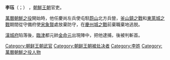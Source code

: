 {{unreferenced|time=2014-11-04T03:24:42+00:00}}
'''李珏'''（{{kor|k=이각|hanja=李珏}}；{{bd|16世纪|？|1592年|5月14日|}}） ，[[朝鮮王朝|朝鮮王朝]]官吏。

[[萬曆朝鮮之役|萬曆朝鮮之役]]開始時，他任慶尚左兵使屯駐[[蔚山|蔚山]]北方兵營，[[釜山鎮之戰|釜山鎮之戰]]和[[東萊城之戰|東萊城之戰]]期間從守備府使[[宋象賢|宋象賢]]處放棄防守，在[[慶州城之戰|慶州城之戰]]前棄職棄地逃脱。

[[漢城府|漢城府]]陷落後，[[臨津|臨津]]都元帥[[金命元|金命元]]出現陣中，把他逮捕，後被判斬首。

[[Category:朝鲜王朝武官|Category:朝鲜王朝武官]]
[[Category:朝鲜王朝被处决者|Category:朝鲜王朝被处决者]]
[[Category:李姓|Category:李姓]]
[[Category:萬曆朝鮮之役人物|Category:萬曆朝鮮之役人物]]